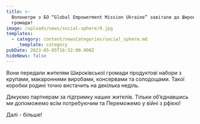 ```yaml
---
title: >-
  Волонетри з БО “Global Empowerment Mission Ukraine” завітали до Широківської
  громади!
image: /uploads/news/social-sphere/9.jpg
templates:
  - category: content/newsCategories/social_sphere.md
    _template: category
pubDate: 2023-05-05T16:52:00.000Z
hideNews: false
---
```


Вони передали жителям Широківської громади продуктові набори з крупами, макаронними виробами, консервами та солодощами. Такої коробки родині точно вистачить на декілька неділь. 

Дякуємо партнерам за підтримку наших жителів. Тільки об’єднавшись ми допоможемо всім потребуючим та Переможемо у війні з рфією!

Далі - більше! 



